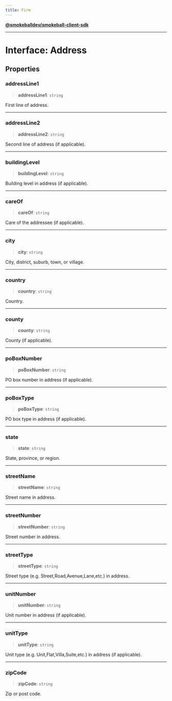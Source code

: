 ```yaml
---
title: Firm
---
```

[**@smokeballdev/smokeball-client-sdk**](./../../../../README)

***

# Interface: Address

## Properties

### addressLine1

> **addressLine1**: `string`

First line of address.

***

### addressLine2

> **addressLine2**: `string`

Second line of address (if applicable).

***

### buildingLevel

> **buildingLevel**: `string`

Building level in address (if applicable).

***

### careOf

> **careOf**: `string`

Care of the addressee (if applicable).

***

### city

> **city**: `string`

City, district, suburb, town, or village.

***

### country

> **country**: `string`

Country.

***

### county

> **county**: `string`

County (if applicable).

***

### poBoxNumber

> **poBoxNumber**: `string`

PO box number in address (if applicable).

***

### poBoxType

> **poBoxType**: `string`

PO box type in address (if applicable).

***

### state

> **state**: `string`

State, province, or region.

***

### streetName

> **streetName**: `string`

Street name in address.

***

### streetNumber

> **streetNumber**: `string`

Street number in address.

***

### streetType

> **streetType**: `string`

Street type (e.g. Street,Road,Avenue,Lane,etc.) in address.

***

### unitNumber

> **unitNumber**: `string`

Unit number in address (if applicable).

***

### unitType

> **unitType**: `string`

Unit type (e.g. Unit,Flat,Villa,Suite,etc.) in address (if applicable).

***

### zipCode

> **zipCode**: `string`

Zip or post code.
